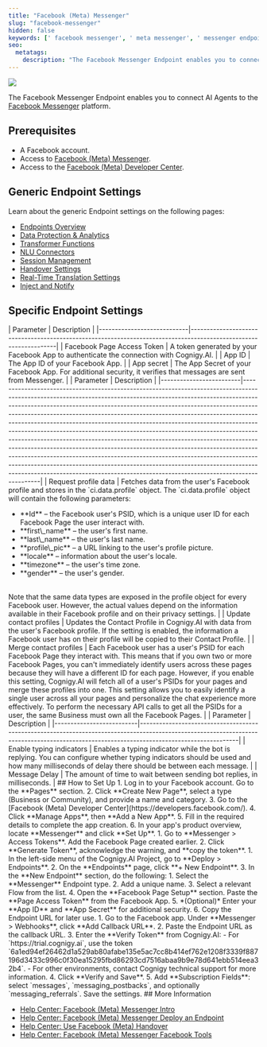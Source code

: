 ```yaml
---
title: "Facebook (Meta) Messenger"
slug: "facebook-messenger"
hidden: false
keywords: [' facebook messenger', ' meta messenger', ' messenger endpoint', ' meta app development']
seo:
  metatags:
    description: "The Facebook Messenger Endpoint enables you to connect AI Agents to the Facebook (Meta) Messenger platform."
---
```


<Frame>
  <img class="image-center" src="/_assets/ai/deploy/endpoint-reference/facebook-messenger.png" />
</Frame>

The Facebook Messenger Endpoint enables you to connect AI Agents to the [Facebook Messenger](https://www.messenger.com/) platform.

## Prerequisites

- A Facebook account.
- Access to [Facebook (Meta) Messenger](https://www.messenger.com/).
- Access to the [Facebook (Meta) Developer Center](https://developers.facebook.com/).

## Generic Endpoint Settings

Learn about the generic Endpoint settings on the following pages:

- [Endpoints Overview](/ai/agents/deploy/endpoints)
- [Data Protection & Analytics](/ai/agents/deploy/endpoints/data-protection-and-analytics)
- [Transformer Functions](/ai/for-developers/transformers/overview)
- [NLU Connectors](/ai/platform-features/nlu/external/nlu-connectors/overview)
- [Session Management](/ai/agents/deploy/endpoints/session-management)
- [Handover Settings](/ai/agents/deploy/endpoints/handover-settings)
- [Real-Time Translation Settings](/ai/agents/deploy/endpoints/real-time-translation-settings)
- [Inject and Notify](/ai/agents/deploy/endpoints/inject-and-notify)

## Specific Endpoint Settings

<AccordionGroup>
  <Accordion title="Facebook Page Setup">
    | Parameter                  | Description                                                                                                      |
    |----------------------------|------------------------------------------------------------------------------------------------------------------|
    | Facebook Page Access Token | A token generated by your Facebook App to authenticate the connection with Cognigy.AI.                           |
    | App ID                     | The App ID of your Facebook App.                                                                                 |
    | App secret                 | The App Secret of your Facebook App. For additional security, it verifies that messages are sent from Messenger. |
  </Accordion>

  <Accordion title="Facebook Profiles">
    | Parameter               | Description                                                                                                                                                                                                                                                                                                                                                                                                                                                                                                                                                                                                                                                                                                                                                                                                                                                                                            |
    |-------------------------|--------------------------------------------------------------------------------------------------------------------------------------------------------------------------------------------------------------------------------------------------------------------------------------------------------------------------------------------------------------------------------------------------------------------------------------------------------------------------------------------------------------------------------------------------------------------------------------------------------------------------------------------------------------------------------------------------------------------------------------------------------------------------------------------------------------------------------------------------------------------------------------------------------|
    | Request profile data    | Fetches data from the user's Facebook profile and stores in the `ci.data.profile` object. The `ci.data.profile` object will contain the following parameters: <ul><li>**Id** – the Facebook user's PSID, which is a unique user ID for each Facebook Page the user interact with.</li><li>**first\_name** – the user's first name.</li><li>**last\_name** – the user's last name.</li><li>**profile\_pic** – a URL linking to the user's profile picture.</li><li>**locale** – information about the user's locale.</li><li>**timezone** – the user's time zone.</li><li>**gender** – the user's gender.</li></ul><br/>Note that the same data types are exposed in the profile object for every Facebook user. However, the actual values depend on the information available in their Facebook profile and on their privacy settings. |
    | Update contact profiles | Updates the Contact Profile in Cognigy.AI with data from the user's Facebook profile. If the setting is enabled, the information a Facebook user has on their profile will be copied to their Contact Profile.                                                                                                                                                                                                                                                                                                                                                                                                                                                                                                                                                                                                                                                                                         |   
    | Merge contact profiles  | Each Facebook user has a user's PSID for each Facebook Page they interact with. This means that if you own two or more Facebook Pages, you can't immediately identify users across these pages because they will have a different ID for each page. However, if you enable this setting, Cognigy.AI will fetch all of a user's PSIDs for your pages and merge these profiles into one. This setting allows you to easily identify a single user across all your pages and personalize the chat experience more effectively. To perform the necessary API calls to get all the PSIDs for a user, the same Business must own all the Facebook Pages.                                                                                                                                                                                                                                    |
  </Accordion>

  <Accordion title="Messenger Settings">
    | Parameter                | Description                                                                                                                                                                               |
    |--------------------------|-------------------------------------------------------------------------------------------------------------------------------------------------------------------------------------------|
    | Enable typing indicators | Enables a typing indicator while the bot is replying. You can configure whether typing indicators should be used and how many milliseconds of delay there should be between each message. |
    | Message Delay            | The amount of time to wait between sending bot replies, in milliseconds.                                                                                                         |
  </Accordion>
</AccordionGroup>
## How to Set Up

<AccordionGroup>
  <Accordion title="1. Create a Facebook Page and a Facebook App">
    1. Log in to your Facebook account. Go to the **Pages** section. 
    2. Click **Create New Page**, select a type (Business or Community), and provide a name and category.
    3. Go to the [Facebook (Meta) Developer Center](https://developers.facebook.com/).
    4. Click **Manage Apps**, then **Add a New App**.
    5. Fill in the required details to complete the app creation. 
    6. In your app's product overview, locate **Messenger** and click **Set Up**.
  </Accordion>

  <Accordion title="2. Generate a Page Access Token">
    1. Go to **Messenger > Access Tokens**. Add the Facebook Page created earlier. 
    2. Click **Generate Token**, acknowledge the warning, and **copy the token**.
  </Accordion>

  <Accordion title="3. Create a Messenger Endpoint">
    1. In the left-side menu of the Cognigy.AI Project, go to **Deploy > Endpoints**.
    2. On the **Endpoints** page, click **+ New Endpoint**.
    3. In the **New Endpoint** section, do the following:
        1. Select the **Messenger** Endpoint type.
        2. Add a unique name.
        3. Select a relevant Flow from the list.
    4. Open the **Facebook Page Setup** section. Paste the **Page Access Token** from the Facebook App.
    5. *(Optional)* Enter your **App ID** and **App Secret** for additional security.
    6. Copy the Endpoint URL for later use.
  </Accordion>

  <Accordion title="4. Configure Webhooks">
    1. Go to the Facebook app. Under **Messenger > Webhooks**, click **Add Callback URL**.
    2. Paste the Endpoint URL as the callback URL.
    3. Enter the **Verify Token** from Cognigy.AI:
        - For `https://trial.cognigy.ai`, use the token `6a1ed94ef26462d1a529ab80afabe135e5ac7cc8b414ef762e1208f3339f887196d3433c996c0f30ea15295fbd86293cd7516abaa9b9e78d641ebb514eea32b4`.
        - For other environments, contact Cognigy technical support for more information.
    4. Click **Verify and Save**.
    5. Add **Subscription Fields**: select `messages`, `messaging_postbacks`, and optionally `messaging_referrals`. Save the settings.
  </Accordion>
</AccordionGroup>
## More Information

- [Help Center: Facebook (Meta) Messenger Intro](https://support.cognigy.com/hc/en-us/articles/360015980560-Facebook-Messenger-Intro)
- [Help Center: Facebook (Meta) Messenger Deploy an Endpoint](https://support.cognigy.com/hc/en-us/articles/360015980660-Facebook-Messenger-Deploy-an-Endpoint)
- [Help Center: Use Facebook (Meta) Handover](https://support.cognigy.com/hc/en-us/articles/360016021919-Facebook-Messenger-Use-Facebook-Handover)
- [Help Center: Facebook (Meta) Messenger Facebook Tools](https://support.cognigy.com/hc/en-us/articles/360015980780-Facebook-Messenger-Facebook-Tools)